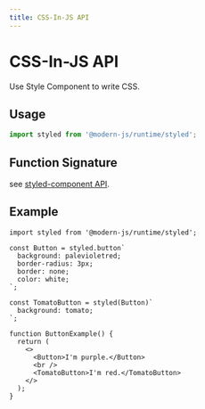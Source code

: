 ```yaml
---
title: CSS-In-JS API
---
```

# CSS-In-JS API

Use Style Component to write CSS.

## Usage

```ts
import styled from '@modern-js/runtime/styled';
```

## Function Signature

see [styled-component API](https://styled-components.com/docs/api).

## Example

```tsx
import styled from '@modern-js/runtime/styled';

const Button = styled.button`
  background: palevioletred;
  border-radius: 3px;
  border: none;
  color: white;
`;

const TomatoButton = styled(Button)`
  background: tomato;
`;

function ButtonExample() {
  return (
    <>
      <Button>I'm purple.</Button>
      <br />
      <TomatoButton>I'm red.</TomatoButton>
    </>
  );
}
```
